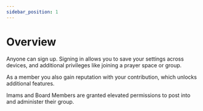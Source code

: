 ```yaml
---
sidebar_position: 1
---
```


# Overview
Anyone can sign up. Signing in allows you to save your settings across devices, and additional privileges like joining a prayer space or group. 

As a member you also gain reputation with your contribution, which unlocks additional features. 

Imams and Board Members are granted elevated permissions to post into and administer their group.





